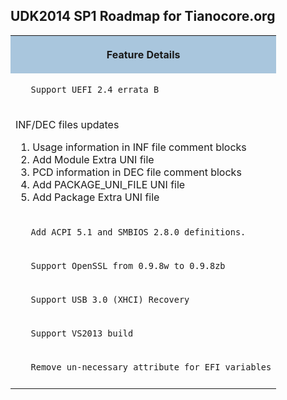<span style="font-size: 15.0pt; text-align: center; font-family: Verdana; color: #004280; font-weight: bold; font-style: normal">
=='''UDK2014 SP1 Roadmap for Tianocore.org '''==
</span>

<div class="t_projects">

<table width="100%">
<tr>
    <th  style="background-color:#a9c6dd">Feature Details</th>
</tr>
   
<tr>
  <td>
    Support UEFI 2.4 errata B</td>
</tr>

<tr>
  <td>
INF/DEC files updates
#Usage information in INF file comment blocks
#Add Module Extra UNI file
#PCD information in DEC file comment blocks 
#Add PACKAGE_UNI_FILE UNI file
#Add Package Extra UNI file
</td>
</tr>

<tr>
  <td>
    Add ACPI 5.1 and SMBIOS 2.8.0 definitions.</td>
</tr>

<tr>
  <td>
    Support OpenSSL from 0.9.8w to 0.9.8zb</td>
</tr>

<tr>
  <td>
    Support USB 3.0 (XHCI) Recovery</td>
</tr>

<tr>
  <td>
    Support VS2013 build</td>
</tr>

<tr>
  <td>
    Remove un-necessary attribute for EFI variables</td>
</tr>


<tr>
  <td>
    &nbsp;</td>
</tr>






</table>
